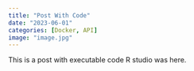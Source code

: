 ```yaml
---
title: "Post With Code"
date: "2023-06-01"
categories: [Docker, API]
image: "image.jpg"
---
```


This is a post with executable code R studio was here.
